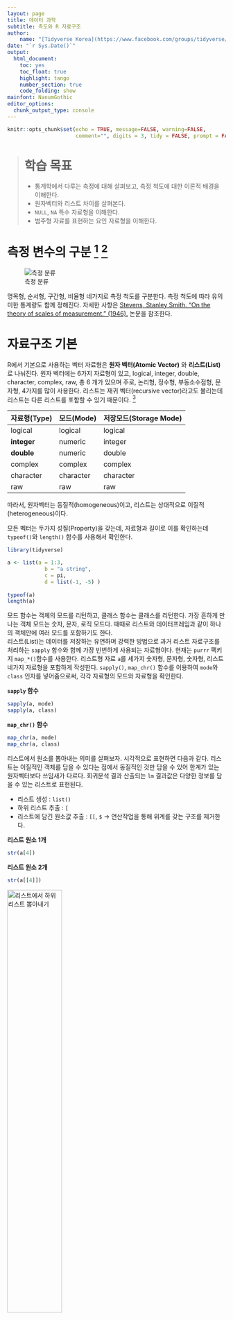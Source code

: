 ```yaml
---
layout: page
title: 데이터 과학
subtitle: 측도와 R 자료구조
author:
    name: "[Tidyverse Korea](https://www.facebook.com/groups/tidyverse/)"
date: "`r Sys.Date()`"
output:
  html_document: 
    toc: yes
    toc_float: true
    highlight: tango
    number_section: true
    code_folding: show
mainfont: NanumGothic
editor_options: 
  chunk_output_type: console
---
```


```r
knitr::opts_chunk$set(echo = TRUE, message=FALSE, warning=FALSE,
                      comment="", digits = 3, tidy = FALSE, prompt = FALSE, fig.align = 'center')

```

> # 학습 목표 {-#data-structure-objectives}
>
> * 통계학에서 다루는 측정에 대해 살펴보고, 측정 척도에 대한 이론적 배경을 이해한다.
> * 원자벡터와 리스트 차이를 살펴본다.
> * `NULL`, `NA` 특수 자료형을 이해한다.
> * 범주형 자료를 표현하는 요인 자료형을 이해한다.


# 측정 변수의 구분 [^stevens-measurement] [^winner-measurement] {#data-type-for-data-science}

[^stevens-measurement]: [Stevens, Stanley Smith. "On the theory of scales of measurement." (1946).](http://psychology.okstate.edu/faculty/jgrice/psyc3214/Stevens_FourScales_1946.pdf)

[^winner-measurement]: Wiener, Norbert. "A new theory of measurement: a study in the logic of mathematics." Proceedings of the London Mathematical Society 2.1 (1921): 181-205.

![측정 분류](fig/stat-stevens-measurement.png)

명목형, 순서형, 구간형, 비율형 네가지로 측정 척도를 구분한다.
측정 척도에 따라 유의미한 통계량도 함께 정해진다. 자세한 사항은  [Stevens, Stanley Smith. "On the theory of scales of measurement." (1946).](http://psychology.okstate.edu/faculty/jgrice/psyc3214/Stevens_FourScales_1946.pdf) 논문을 참조한다.


# 자료구조 기본 {#data-type-basics}

R에서 기본으로 사용하는 벡터 자료형은 **원자 벡터(Atomic Vector)** 와 **리스트(List)** 로 나눠진다.
원자 벡터에는 6가지 자료형이 있고, logical, integer, double, character, complex, raw, 총 6 개가 있으며
주로, 논리형, 정수형, 부동소수점형, 문자형, 4가지를 많이 사용한다. 리스트는 재귀 벡터(recursive vector)라고도
불리는데 리스트는 다른 리스트를 포함할 수 있기 때문이다. [^r4ds]

[^r4ds]: [Garrett Grolemund & Hadley Wickham, R for Data Science](http://r4ds.had.co.nz/)


| 자료형(Type)    | 모드(Mode) | 저장모드(Storage Mode) |
|-----------------|------------|------------------------|
|  logical        | logical    | logical                |
|  **integer**    | numeric    | integer                |
|  **double**     | numeric    | double                 |
|  complex        | complex    | complex                |
|  character      | character  | character              |
|  raw            | raw        | raw                    |

따라서, 원자벡터는 동질적(homogeneous)이고, 리스트는 상대적으로 이질적(heterogeneous)이다. 

모든 벡터는 두가지 성질(Property)을 갖는데, 자료형과 길이로 이를 확인하는데 `typeof()`와 `length()` 함수를 사용해서 확인한다.
 
``` r
library(tidyverse)

a <- list(a = 1:3,
	        b = "a string",
	        c = pi,
	        d = list(-1, -5) )
  
typeof(a)
length(a)  
```  
  
모드 함수는 객체의 모드를 리턴하고, 클래스 함수는 클래스를 리턴한다. 
가장 흔하게 만나는 객체 모드는 숫자, 문자, 로직 모드다. 
때때로 리스트와 데이터프레임과 같이 하나의 객체안에 여러 모드를 포함하기도 한다.   
리스트(List)는 데이터를 저장하는 유연하며 강력한 방법으로 과거 리스트 자료구조를 처리하는 `sapply` 함수와 함께 가장 빈번하게 사용되는 자료형이다. 현재는 `purrr` 팩키지 `map_*()`함수를 사용한다.
리스트형 자료 `a`를 세가지 숫자형, 문자형, 숫자형, 리스트 네가지 자료형을 포함하게 작성한다. 
`sapply()`, `map_chr()` 함수를 이용하여 `mode`와 `class` 인자를 넣어줌으로써, 각각 자료형의 모드와 자료형을 확인한다.

<div class = "row">
  <div class = "col-md-6">
**`sapply` 함수**

``` r
sapply(a, mode)
sapply(a, class)
```

  </div>
  <div class = "col-md-6">
**`map_chr()` 함수**

``` r
map_chr(a, mode)
map_chr(a, class)
```

  </div>
</div>

리스트에서 원소를 뽑아내는 의미를 살펴보자. 시각적으로 표현하면 다음과 같다.
리스트는 이질적인 객체를 담을 수 있다는 점에서 동질적인 것만 담을 수 있어 한계가 있는 원자벡터보다 쓰임새가 다르다.
회귀분석 결과 산출되는 `lm` 결과값은 다양한 정보를 담을 수 있는 리스트로 표현된다.

* 리스트 생성 : `list()`
* 하위 리스트 추출 : `[`
* 리스트에 담긴 원소값 추출 : `[[`, `$` &rarr; 연산작업을 통해 위계를 갖는 구조를 제거한다.

<div class = "row">
  <div class = "col-md-6">
**리스트 원소 1개**

``` r
str(a[4])
```

  </div>
  <div class = "col-md-6">
**리스트 원소 2개**

``` r
str(a[[4]])
```

  </div>
</div>

<img src="fig/ds-fp-list.png" alt="리스트에서 하위 리스트 뽑아내기" width="50%" />




범주형 자료를 R에 저장하기 위해서 요인(Factor) 클래스를 사용하며 요인 클래스를 사용하여 자료를 저장할 경우 저장공간을 절약할 수 있다. 
요인은 내부적으로 숫자(value)로 저장을 하고 레이블(value label)을 사용하여 표시하여 저장공간을 절약한다.

<style>
div.blue { background-color:#e6f0ff; border-radius: 5px; padding: 10px;}
</style>
<div class = "blue">

**자료형 확인**
 
각각의 데이터 형식에 맞는지를 다양한 테스트 함수(`is.`)를 이용하여 데이터 형식을 확인할 수 있다. 

* `is.list` : 리스트 형식인 확인
* `is.factor` : 팩터 형식인지 확인
* `is.numeric` : 숫자형인지 확인
* `is.data.frame` : 데이터 프레임형인지 확인
* `is.character` : 문자형인지 확인

</div>

## 자료형 확장 {#extended-data-type}

요인, 텍스트, 날짜와 시간도 중요한 R에서 자주 사용되는 중요한 데이터 자료형으로 별도로 다뤄진다. 이를 위해서 `stringr`, `lubridate`, `forcats` 팩키지를 사용해서 데이터 정제작업은 물론 기계학습 예측모형 개발에 활용한다.

![데이터 과학 중요 자료구조](fig/data-type-in-r.png)

| R 자료형        |   자료형   | 예제 |
|-----------------|------------|------------------------|
|  `logical`      | 부울       | 부도여부(Y/N), 남여    |
|  `integer`      | 정수       | 코로나19 감염자수      |
|  `factor`       | 범주       | 정당, 색상             |
|  `numeric`      | 실수       | 키, 몸무게, 주가, 환율 |
|  `character`    | 텍스트     | 주소, 이름, 책제목     |
|  `Date`         | 날짜       | 생일, 투표일           |

## `NULL`과 `NA` 결측값 {#is-na-null}

결측되었다는 없다는 것을 표시하는 방법이 두가지 필요하다. 하나는 벡터가 없다는 `NULL`이고,
벡터 내부에 값이 결측되었다는 `NA` 다. `dataframe$variable <- NULL` 명령문을 사용하면 데이터프레임(`dataframe`)에 변수(`variable`)를 날려보내는 효과가 있다.
예를 들어 책장이 아예 없다는 의미(`NULL`)와 책장에 책이 없다(`NA`)는 다른 개념을 지칭하고 쓰임새가 다르다.

<div class = "row">
  <div class = "col-md-6">
**`NULL`**

``` r
# NULL 자료형과 길이
typeof(NULL)
length(NULL)
```

  </div>
  <div class = "col-md-6">
**`NA`**

``` r
# NA 자료형과 길이
typeof(NA)
length(NA)
```

  </div>
</div>

`NA`의 중요한 특징은 전염된다는 것이다. 즉, `NA`에 연산을 가하면 연산결과는 무조건 `NA`가 된다.
`NA`가 7보다 큰지, 7을 더하고 빼고, 부울 연산을 하든 `NA`와 연산결과는 무조건 `NA`가 된다.

``` r
NA + 7
NA / 7
NA > 7
7 == NA
NA == NA
```

# 데이터프레임(Dataframe) {#data-type-dataframe}

## 벡터, 행렬, 배열, 데이터프레임 {#data-type-vector}

가장 많이 사용되는 논리형, 문자형, 숫자형을 통해 자료분석 및 모형개발을 진행하게 되고, 경우에 따라서 
동일한 자료형을 모은 경우 이를 행렬로 표현할 수 있고, 행렬을 모아 RGB 시각 데이터를 위한 배열(Array)로 표현한다.
데이터프레임은 서로 다른 자료형을 모아 넣은 것이다. 

<img src="fig/ds-data-structure-pictogram.png" alt="R 자료구조" width="77%" />


## 데이터프레임 {#data-type-dataframe-in-r}

**R** 은 6가지 기본 벡터로 자료를 저장하지만, 이외에 행렬(matrix), 데이터프레임(data.frame), 리스트(list) 자료구조가 있다.
하지만, 자료분석을 위해서 데이터를 데이터셋의 형태로 구성을 해야한다. 
데이터셋이 중요한 이유는 자료를 분석하기 위해서 다양한 형태의 개별 자료를 통합적으로 분석하기 위해서다. 
이를 위해서 리스트 자료구조로 일단 모으게 된다. 
예를 들어 개인 신용분석을 위해서는 개인의 소득, 부채, 성별, 학력 등등의 숫자형, 문자형, 요인(Factor)형 등의 자료를 데이터셋에 담아야 한다. 
특히 변수와-관측값 (Variable-Observation) 형식의 자료를 분석하기 위해서는 데이터프레임(`data.frame`)을 사용한다. 
데이터프레임은 모든 변수에 대해서 관측값이 같은 길이를 갖도록 만들어 놓은 것이다. 

<img src="fig/data-handling-list-dataframe.png" alt="리스트와 데이터프레임" width="50%" />

데이터프레임은 `data.frame` 함수를 사용해서 생성한다. 
R 객체 구조 파악을 위해서는 간단한 자료의 경우 데이터 형식을 확인할 수 있는 1--2줄 정도의 간단한 스크립트와 명령어를 통해서 확인이 가능하지만, 
복잡한 데이터의 구조를 파악하기 위해서는 `summary` 함수와 `str` 함수를 통해서 확인해야 한다.

``` r
# 벡터를 정의한다.
name <- c("Mercury", "Venus", "Earth", "Mars", "Jupiter", "Saturn", "Uranus", "Neptune")
type <- c("Terrestrial planet", "Terrestrial planet", "Terrestrial planet", 
          "Terrestrial planet", "Gas giant", "Gas giant", "Gas giant", "Gas giant")
diameter <- c(0.382, 0.949, 1, 0.532, 11.209, 9.449, 4.007, 3.883)
rotation <- c(58.64, -243.02, 1, 1.03, 0.41, 0.43, -0.72, 0.67)
rings <- c(FALSE, FALSE, FALSE, FALSE, TRUE, TRUE, TRUE, TRUE)

# 벡터를 합쳐서 데이터프레임을 생성
planets_df <-data.frame(name, type, diameter, rotation, rings)
```

## 범주형, 순서형 자료형 {#data-type-factor}

범주형, 순서형 자료형을 생성하는 경우 주의를 기울여야 한다. `factor` 함수를 사용해서 요인형 자료형을 생성하는데,
내부적으로 저장공간을 효율적으로 사용하고 속도를 빠르게 하는데 유용한다.
순서를 갖는 범주형의 경우 `factor` 함수 내부에 `levels` 인자를 넣어 정의하면 순서 정보가 유지된다.

``` r
# 범주형
animals_vector <- c("Elephant", "Giraffe", "Donkey", "Horse")
factor_animals_vector <- factor(animals_vector)
factor_animals_vector

# 순위형
temperature_vector <- c("High", "Low", "High","Low", "Medium")
factor_temperature_vector <- factor(temperature_vector, order = TRUE, levels = c("Low", "Medium", "High"))
factor_temperature_vector
```

``` r
# "M", "F" 수준
survey_vector <- c("M", "F", "F", "M", "M")
factor_survey_vector <- factor(survey_vector)
levels(factor_survey_vector)

# "Female", "Male" 로 변환
levels(factor_survey_vector) <- c("Female", "Male")
levels(factor_survey_vector)
```

``` r
# 문자형 벡터와 요인 벡터
survey_vector <- c("M", "F", "F", "M", "M")
factor_survey_vector <- factor(survey_vector)

# 문자형 벡터 요약
summary(survey_vector)

# 요인 벡터 요약
summary(factor_survey_vector)
```


